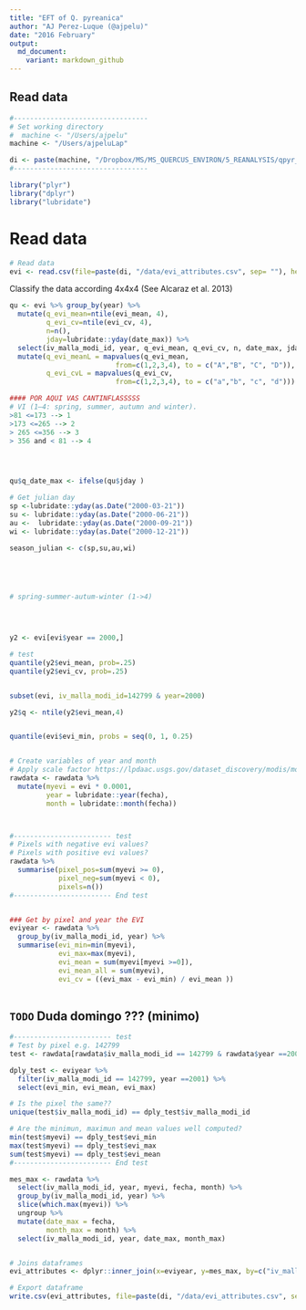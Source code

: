 ```yaml
---
title: "EFT of Q. pyreanica"
author: "AJ Perez-Luque (@ajpelu)"
date: "2016 February"
output:  
  md_document:
    variant: markdown_github
---
```

  
## Read data 
  
```r
#---------------------------------
# Set working directory 
#  machine <- "/Users/ajpelu"
machine <- "/Users/ajpeluLap"

di <- paste(machine, "/Dropbox/MS/MS_QUERCUS_ENVIRON/5_REANALYSIS/qpyr_efts", sep = "")
#---------------------------------
```

```r
library("plyr")
library("dplyr")
library("lubridate")
```

# Read data
```r
# Read data
evi <- read.csv(file=paste(di, "/data/evi_attributes.csv", sep= ""), header = TRUE, sep = ',')
```

Classify the data according 4x4x4 (See Alcaraz et al. 2013)

```r
qu <- evi %>% group_by(year) %>%
  mutate(q_evi_mean=ntile(evi_mean, 4),
         q_evi_cv=ntile(evi_cv, 4),
         n=n(), 
         jday=lubridate::yday(date_max)) %>%
  select(iv_malla_modi_id, year, q_evi_mean, q_evi_cv, n, date_max, jday) %>%
  mutate(q_evi_meanL = mapvalues(q_evi_mean, 
                          from=c(1,2,3,4), to = c("A","B", "C", "D")),
         q_evi_cvL = mapvalues(q_evi_cv, 
                          from=c(1,2,3,4), to = c("a","b", "c", "d")))

#### POR AQUI VAS CANTINFLASSSSS
# VI (1–4: spring, summer, autumn and winter).
>81 <=173 --> 1
>173 <=265 --> 2
> 265 <=356 --> 3 
> 356 and < 81 --> 4 




qu$q_date_max <- ifelse(qu$jday )

# Get julian day
sp <-lubridate::yday(as.Date("2000-03-21"))
su <- lubridate::yday(as.Date("2000-06-21"))
au <-  lubridate::yday(as.Date("2000-09-21"))
wi <- lubridate::yday(as.Date("2000-12-21"))

season_julian <- c(sp,su,au,wi)





# spring-summer-autum-winter (1->4)


  
 
y2 <- evi[evi$year == 2000,]

# test
quantile(y2$evi_mean, prob=.25)
quantile(y2$evi_cv, prob=.25)


subset(evi, iv_malla_modi_id=142799 & year=2000)

y2$q <- ntile(y2$evi_mean,4)


quantile(evi$evi_min, probs = seq(0, 1, 0.25)


# Create variables of year and month 
# Apply scale factor https://lpdaac.usgs.gov/dataset_discovery/modis/modis_products_table/mod13q1 
rawdata <- rawdata %>% 
  mutate(myevi = evi * 0.0001,
         year = lubridate::year(fecha),
         month = lubridate::month(fecha))



#------------------------ test
# Pixels with negative evi values?
# Pixels with positive evi values?
rawdata %>% 
  summarise(pixel_pos=sum(myevi >= 0),
            pixel_neg=sum(myevi < 0),
            pixels=n())
#------------------------ End test


### Get by pixel and year the EVI
eviyear <- rawdata %>% 
  group_by(iv_malla_modi_id, year) %>%
  summarise(evi_min=min(myevi),
            evi_max=max(myevi), 
            evi_mean = sum(myevi[myevi >=0]),
            evi_mean_all = sum(myevi), 
            evi_cv = ((evi_max - evi_min) / evi_mean ))
 
```

## `TODO` Duda domingo ??? (minimo)

```r
#------------------------ test
# Test by pixel e.g. 142799 
test <- rawdata[rawdata$iv_malla_modi_id == 142799 & rawdata$year ==2001,]

dply_test <- eviyear %>% 
  filter(iv_malla_modi_id == 142799, year ==2001) %>%
  select(evi_min, evi_mean, evi_max)

# Is the pixel the same?? 
unique(test$iv_malla_modi_id) == dply_test$iv_malla_modi_id

# Are the minimun, maximun and mean values well computed?
min(test$myevi) == dply_test$evi_min
max(test$myevi) == dply_test$evi_max
sum(test$myevi) == dply_test$evi_mean
#------------------------ End test

```

```r

mes_max <- rawdata %>% 
  select(iv_malla_modi_id, year, myevi, fecha, month) %>% 
  group_by(iv_malla_modi_id, year) %>%
  slice(which.max(myevi)) %>%
  ungroup %>%
  mutate(date_max = fecha,
         month_max = month) %>%
  select(iv_malla_modi_id, year, date_max, month_max)


# Joins dataframes
evi_attributes <- dplyr::inner_join(x=eviyear, y=mes_max, by=c("iv_malla_modi_id", "year"))

# Export dataframe
write.csv(evi_attributes, file=paste(di, "/data/evi_attributes.csv", sep=""), row.names = FALSE)
```

